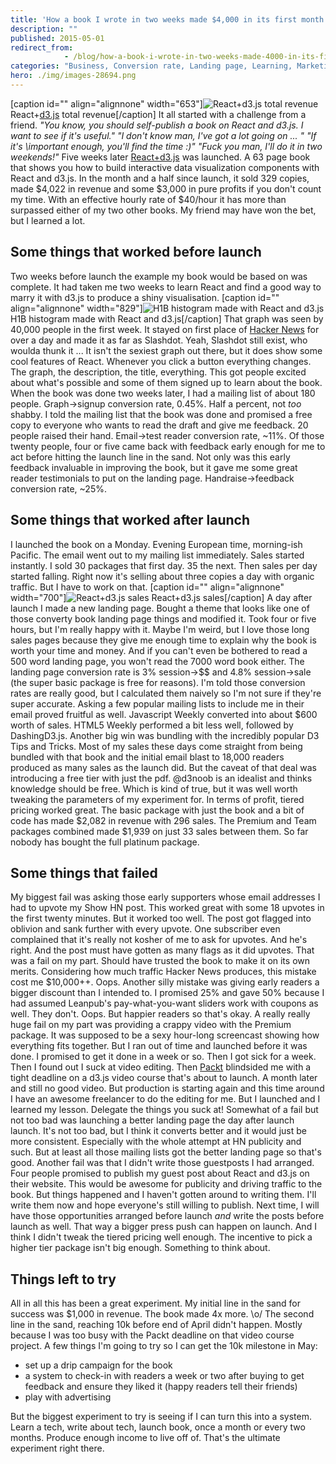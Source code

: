 ```yaml
---
title: 'How a book I wrote in two weeks made $4,000 in its first month'
description: ""
published: 2015-05-01
redirect_from: 
            - /blog/how-a-book-i-wrote-in-two-weeks-made-4000-in-its-first-month/swizec/6675
categories: "Business, Conversion rate, Landing page, Learning, Marketing, Side Projects"
hero: ./img/images-28694.png
---
```

\[caption id=&quot;&quot; align=&quot;alignnone&quot; width=&quot;653&quot;]![React+d3.js total revenue](./img/images-28694.png "React+d3.js total revenue") React+[d3.js](http://protovis.org/ "D3.js") total revenue\[/caption] It all started with a challenge from a friend. _&quot;You know, you should self-publish a book on React and d3.js. I want to see if it&#x27;s useful.&quot;_ _&quot;I don&#x27;t know man, I&#x27;ve got a lot going on ... &quot;_ _&quot;If it&#x27;s \\important enough, you&#x27;ll find the time :)&quot;_ _&quot;Fuck you man, I&#x27;ll do it in two weekends!&quot;_ Five weeks later [React+d3.js](http://swizec.com/reactd3js) was launched. A 63 page book that shows you how to build interactive data visualization components with React and d3.js. In the month and a half since launch, it sold 329 copies, made $4,022 in revenue and some $3,000 in pure profits if you don&#x27;t count my time. With an effective hourly rate of $40/hour it has more than surpassed either of my two other books. My friend may have won the bet, but I learned a lot.

## Some things that worked before launch

Two weeks before launch the example my book would be based on was complete. It had taken me two weeks to learn React and find a good way to marry it with d3.js to produce a shiny visualisation. \[caption id=&quot;&quot; align=&quot;alignnone&quot; width=&quot;829&quot;]![H1B histogram made with React and d3.js](./img/images-28692.png "H1B histogram made with React and d3.js") H1B histogram made with React and d3.js\[/caption] That graph was seen by 40,000 people in the first week. It stayed on first place of [Hacker News](http://news.ycombinator.com/ "Hacker News") for over a day and made it as far as Slashdot. Yeah, Slashdot still exist, who woulda thunk it ... It isn&#x27;t the sexiest graph out there, but it does show some cool features of React. Whenever you click a button everything changes. The graph, the description, the title, everything. This got people excited about what&#x27;s possible and some of them signed up to learn about the book. When the book was done two weeks later, I had a mailing list of about 180 people. Graph-&gt;signup conversion rate, 0.45%. Half a percent, not _too_ shabby. I told the mailing list that the book was done and promised a free copy to everyone who wants to read the draft and give me feedback. 20 people raised their hand. Email-&gt;test reader conversion rate, ~11%. Of those twenty people, four or five came back with feedback early enough for me to act before hitting the launch line in the sand. Not only was this early feedback invaluable in improving the book, but it gave me some great reader testimonials to put on the landing page. Handraise-&gt;feedback conversion rate, ~25%.

## Some things that worked after launch

I launched the book on a Monday. Evening European time, morning-ish Pacific. The email went out to my mailing list immediately. Sales started instantly. I sold 30 packages that first day. 35 the next. Then sales per day started falling. Right now it&#x27;s selling about three copies a day with organic traffic. But I have to work on that. \[caption id=&quot;&quot; align=&quot;alignnone&quot; width=&quot;700&quot;]![React+d3.js sales](./img/images-28696.png "React+d3.js sales") React+d3.js sales\[/caption] A day after launch I made a new landing page. Bought a theme that looks like one of those converty book landing page things and modified it. Took four or five hours, but I&#x27;m really happy with it. Maybe I&#x27;m weird, but I love those long sales pages because they give me enough time to explain why the book is worth your time and money. And if you can&#x27;t even be bothered to read a 500 word landing page, you won&#x27;t read the 7000 word book either. The landing page conversion rate is 3% session-&gt;$$ and 4.8% session-&gt;sale (the super basic package is free for reasons). I&#x27;m told those conversion rates are really good, but I calculated them naively so I&#x27;m not sure if they&#x27;re super accurate. Asking a few popular mailing lists to include me in their email proved fruitful as well. Javascript Weekly converted into about $600 worth of sales. HTML5 Weekly performed a bit less well, followed by DashingD3.js. Another big win was bundling with the incredibly popular D3 Tips and Tricks. Most of my sales these days come straight from being bundled with that book and the initial email blast to 18,000 readers produced as many sales as the launch did. But the caveat of that deal was introducing a free tier with just the pdf. @d3noob is an idealist and thinks knowledge should be free. Which is kind of true, but it was well worth tweaking the parameters of my experiment for. In terms of profit, tiered pricing worked great. The basic package with just the book and a bit of code has made $2,082 in revenue with 296 sales. The Premium and Team packages combined made $1,939 on just 33 sales between them. So far nobody has bought the full platinum package.

## Some things that failed

My biggest fail was asking those early supporters whose email addresses I had to upvote my Show HN post. This worked great with some 18 upvotes in the first twenty minutes. But it worked too well. The post got flagged into oblivion and sank further with every upvote. One subscriber even complained that it&#x27;s really not kosher of me to ask for upvotes. And he&#x27;s right. And the post must have gotten as many flags as it did upvotes. That was a fail on my part. Should have trusted the book to make it on its own merits. Considering how much traffic Hacker News produces, this mistake cost me $10,000++. Oops. Another silly mistake was giving early readers a bigger discount than I intended to. I promised 25% and gave 50% because I had assumed Leanpub&#x27;s pay-what-you-want sliders work with coupons as well. They don&#x27;t. Oops. But happier readers so that&#x27;s okay. A really really huge fail on my part was providing a crappy video with the Premium package. It was supposed to be a sexy hour-long screencast showing how everything fits together. But I ran out of time and launched before it was done. I promised to get it done in a week or so. Then I got sick for a week. Then I found out I suck at video editing. Then [Packt](http://www.packtpub.com "Packt") blindsided me with a tight deadline on a d3.js video course that&#x27;s about to launch. A month later and still no good video. But production is starting again and this time around I have an awesome freelancer to do the editing for me. But I launched and I learned my lesson. Delegate the things you suck at! Somewhat of a fail but not too bad was launching a better landing page the day after launch launch. It&#x27;s not too bad, but I think it converts better and it would just be more consistent. Especially with the whole attempt at HN publicity and such. But at least all those mailing lists got the better landing page so that&#x27;s good. Another fail was that I didn&#x27;t write those guestposts I had arranged. Four people promised to publish my guest post about React and d3.js on their website. This would be awesome for publicity and driving traffic to the book. But things happened and I haven&#x27;t gotten around to writing them. I&#x27;ll write them now and hope everyone&#x27;s still willing to publish. Next time, I will have those opportunities arranged before launch _and_ write the posts before launch as well. That way a bigger press push can happen on launch. And I think I didn&#x27;t tweak the tiered pricing well enough. The incentive to pick a higher tier package isn&#x27;t big enough. Something to think about.

## Things left to try

All in all this has been a great experiment. My initial line in the sand for success was $1,000 in revenue. The book made 4x more. \\o/ The second line in the sand, reaching 10k before end of April didn&#x27;t happen. Mostly because I was too busy with the Packt deadline on that video course project. A few things I&#x27;m going to try so I can get the 10k milestone in May:

- set up a drip campaign for the book
- a system to check-in with readers a week or two after buying to get feedback and ensure they liked it (happy readers tell their friends)
- play with advertising

But the biggest experiment to try is seeing if I can turn this into a system. Learn a tech, write about tech, launch book, once a month or every two months. Produce enough income to live off of. That&#x27;s the ultimate experiment right there.